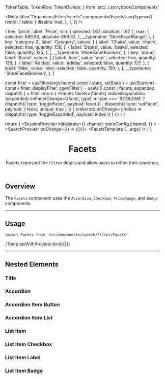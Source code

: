 




  TokenTable,
  TokenRow,
  TokenDivider,
} from 'src/../.storybook/components'

<Meta
  title="Organisms/Filter/Facets"
  component={Facets}
  argTypes={{
    testId: {
      table: {
        disable: true,
      },
    },
  }}
/>

  {
    key: 'price',
    label: 'Price',
    min: {
      selected: 1.67,
      absolute: 1.67,
    },
    max: {
      selected: 889.53,
      absolute: 889.53,
    },
    __typename: 'StoreFacetRange',
  },
  {
    key: 'category-2',
    label: 'Category',
    values: [
      {
        label: 'Chairs',
        value: 'chairs',
        selected: true,
        quantity: 138,
      },
      {
        label: 'Desks',
        value: 'desks',
        selected: false,
        quantity: 125,
      },
    ],
    __typename: 'StoreFacetBoolean',
  },
  {
    key: 'brand',
    label: 'Brand',
    values: [
      {
        label: 'Acer',
        value: 'acer',
        selected: true,
        quantity: 138,
      },
      {
        label: 'Adidas',
        value: 'adidas',
        selected: false,
        quantity: 121,
      },
      {
        label: 'Nike',
        value: 'nike',
        selected: false,
        quantity: 150,
      },
    ],
    __typename: 'StoreFacetBoolean',
  },
]

  const filter = useFilter(args.facets)
  const { state, setState } = useSearch()
  const { filter: displayFilter, openFilter } = useUI()
  const { facets, expanded, dispatch } = filter
  return (
    <Facets
      facets={facets}
      indicesExpanded={expanded}
      onFacetChange={(facet, type) =>
        type === 'BOOLEAN'
          ? dispatch({ type: 'toggleFacet', payload: facet })
          : dispatch({ type: 'setFacet', payload: { facet, unique: true } })
      }
      onAccordionChange={(index) =>
        dispatch({ type: 'toggleExpanded', payload: index })
      }
    />
  )
}

  return (
    <SessionProvider
      initialstate={{
        channel: storeConfig.channel,
      }}
    >
      <UIProvider>
        <SearchProvider onChange={() => ({})}>
          <FacetsTemplate {...args} />
        </SearchProvider>
      </UIProvider>
    </SessionProvider>
  )
}

<header>

# Facets

Facets represent the <code>Filter</code> details and allow users to refine their searches.

</header>

## Overview

The `Facets` component uses the `Accordion`, `Checkbox`, `PriceRange`, and `Badge` components.

---

## Usage

`import Facets from 'src/components/search/Filter/Facets'`

<Canvas>
  <Story
    name="default"
    args={{
      facets: facets,
    }}
  >
    {TemplateWithProvider.bind({})}
  </Story>
</Canvas>

<ArgsTable story="default" />

---

## Nested Elements

### Title

<TokenTable>
  <TokenRow
    token="--fs-facets-title-height"
    value="var(--product-listing-row-height)"
  />
  <TokenRow
    token="--fs-facets-title-margin-bottom"
    value="var(--fs-spacing-0)"
  />
</TokenTable>

### Accordion

<TokenTable>
  <TokenRow token="--fs-facets-accordion-notebook-border-width" value="1px" />
  <TokenRow
    token="--fs-facets-accordion-notebook-border-color"
    value="var(--fs-border-color-light)"
    isColor
  />
  <TokenRow
    token="--fs-facets-accordion-notebook-border-radius"
    value="var(--fs-border-radius)"
  />
</TokenTable>

### Accordion Item Button

<TokenTable>
  <TokenRow
    token="--fs-facets-accordion-item-button-text-size"
    value="var(--fs-text-size-lead)"
  />
  <TokenRow
    token="--fs-facets-accordion-item-button-text-weight"
    value="var(--fs-text-weight-regular)"
  />
  <TokenRow token="--fs-facets-accordion-item-button-line-height" value="1.5" />
  <TokenDivider />
  <TokenRow
    token="--fs-facets-accordion-item-button-notebook-text-weight"
    value="var(--fs-text-size-2)"
  />
  <TokenRow
    token="--fs-facets-accordion-item-button-notebook-line-height"
    value="1.25"
  />
</TokenTable>

### Accordion Item List

<TokenTable>
  <TokenRow
    token="--fs-facets-list-padding-bottom"
    value="var(--fs-spacing-3)"
  />
</TokenTable>

### List Item

<TokenTable>
  <TokenRow
    token="--fs-facets-list-item-not-last-margin-bottom"
    value="var(--fs-spacing-3)"
  />
</TokenTable>

### List Item Checkbox

<TokenTable>
  <TokenRow token="--fs-facets-list-item-checkbox-width" value="1.25rem" />
  <TokenRow
    token="--fs-facets-list-item-checkbox-height"
    value="var(--fs-facets-list-item-checkbox-width)"
  />
</TokenTable>

### List Item Label

<TokenTable>
  <TokenRow token="--fs-facets-list-item-label-width" value="100%" />
  <TokenRow
    token="--fs-facets-list-item-label-margin-left"
    value="var(--fs-spacing-1)"
  />
</TokenTable>

### List Item Badge

<TokenTable>
  <TokenRow
    token="--fs-facets-list-item-badge-margin-left"
    value="var(--fs-spacing-1)"
  />
</TokenTable>
